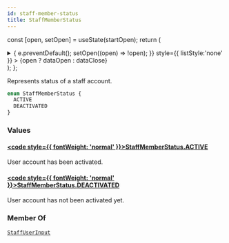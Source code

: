 ```yaml
---
id: staff-member-status
title: StaffMemberStatus
---
```






const [open, setOpen] = useState(startOpen);
return (
<details {...(open ? { open: true } : {})} className="details" style={{ border:'none', boxShadow:'none', background:'var(--ifm-background-color)' }}>
<summary
onClick={(e) => {
e.preventDefault();
setOpen((open) => !open);
}}
style={{ listStyle:'none' }} >
{open ? dataOpen : dataClose}
</summary>
{open && children}
</details>
);
};

Represents status of a staff account.

```graphql
enum StaffMemberStatus {
  ACTIVE
  DEACTIVATED
}
```

### Values

#### [<code style={{ fontWeight: 'normal' }}>StaffMemberStatus.<b>ACTIVE</b></code>](#)

User account has been activated.

#### [<code style={{ fontWeight: 'normal' }}>StaffMemberStatus.<b>DEACTIVATED</b></code>](#)

User account has not been activated yet.

### Member Of

[`StaffUserInput`](../../../api-reference/users/inputs/staff-user-input.mdx) <Badge class="badge badge--secondary" text="input"/>

